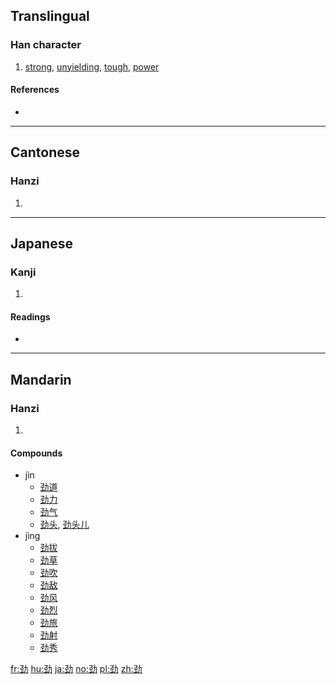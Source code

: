 {{also|勁}}
==Translingual==

===Han character===
{{Han char|rn=19|rad=力|as=05|sn=7|four=|canj=NMKS|ids=⿰𢀖力}}

# [[strong]], [[unyielding]], [[tough]], [[power]]

====References====
* {{Han ref|kx=0147.071|dkj=02327|dj=0331.130|hdz=10369.070|uh=52B2|ud=21170}}

----

==Cantonese==

===Hanzi===
{{yue-hanzi|jyut=ging6|y=ging6|tra=勁}}

# {{defn|lang=yue|sort=力05}}

----

==Japanese==

===Kanji===
{{ja-kanji|grade=|rs=力05}}

# {{defn|lang=ja|sort=力05}}

====Readings====
* {{ja-readings|on=[[けい]] (kei)|kun=}}

----

==Mandarin==

===Hanzi===
{{cmn-hanzi|tra=勁|pin=[[jìn]] ([[jin4]]), [[jìng]] ([[jing4]])|wg=chin<sup>4</sup>, ching<sup>4</sup>}}

# {{defn|lang=cmn|sort=力05}}

====Compounds====
* jìn
** [[劲道]]
** [[劲力]]
** [[劲气]]
** [[劲头]], [[劲头儿]]
* jìng
** [[劲拔]]
** [[劲草]]
** [[劲吹]]
** [[劲敌]]
** [[劲风]]
** [[劲烈]]
** [[劲旅]]
** [[劲射]]
** [[劲秀]]

[[fr:劲]]
[[hu:劲]]
[[ja:劲]]
[[no:劲]]
[[pl:劲]]
[[zh:劲]]